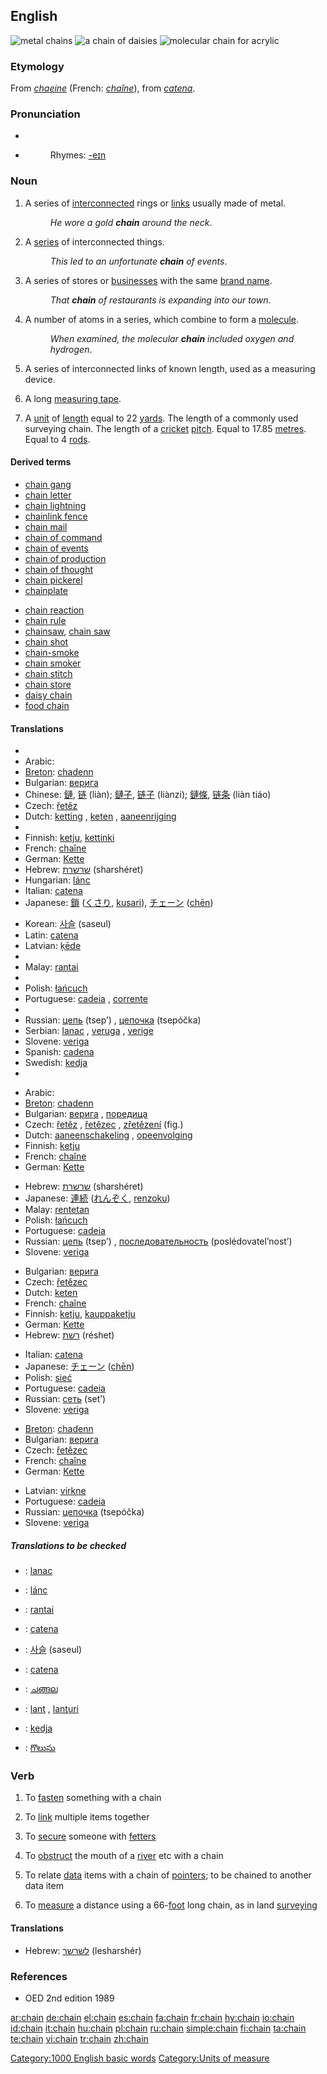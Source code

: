 {{wikipedia}}
==English==
[[Image:Chain.agr.jpg|thumb|right|metal chains]]
[[Image:Daisy_chain.JPG|thumb|right|a chain of daisies]]
[[Image:PMMA-chain.png|thumb|right|molecular chain for acrylic]]

===Etymology===
From {{OF.}} ''[[chaeine]]'' (French: ''[[chaîne]]''), from {{L.}} ''[[catena]]''.

===Pronunciation===
* {{IPA|/'ʧe:jn/}}
* {{audio|en-us-chain.ogg|Audio (US)}}
*: Rhymes: [[Rhymes:English:-eɪn|-eɪn]]

===Noun===
{{en-noun}}

# A series of [[interconnected]] rings or [[link]]s usually made of metal.
#: ''He wore a gold '''chain''' around the neck''.
# A [[series]] of interconnected things.
#: ''This led to an unfortunate '''chain''' of events''.
# A series of stores or [[business]]es with the same [[brand name]].
#: ''That '''chain''' of restaurants is expanding into our town''.
# A number of atoms in a series, which combine to form a [[molecule]].
#: ''When examined, the molecular '''chain''' included oxygen and hydrogen''.
# {{surveying}} A series of interconnected links of known length, used as a measuring device.
# {{surveying}} A long [[measuring tape]].
# A [[unit]] of [[length]] equal to 22 [[yard]]s. The length of a commonly used surveying chain. The length of a [[cricket]] [[pitch]]. Equal to 17.85 [[metre]]s. Equal to 4 [[rod]]s.

====Derived terms====
{{top2}}
* [[chain gang]]
* [[chain letter]]
* [[chain lightning]]
* [[chainlink fence]]
* [[chain mail]]
* [[chain of command]]
* [[chain of events]]
* [[chain of production]]
* [[chain of thought]]
* [[chain pickerel]]
* [[chainplate]]
{{mid2}}
* [[chain reaction]]
* [[chain rule]]
* [[chainsaw]], [[chain saw]]
* [[chain shot]]
* [[chain-smoke]]
* [[chain smoker]]
* [[chain stitch]]
* [[chain store]]
* [[daisy chain]]
* [[food chain]]
{{bottom}}

====Translations====
{{trans-top|A series of interconnected rings or links}}
* {{trreq|Albanian}}
* Arabic: {{Arab|[[سلسلة]]}} {{IPAchar|(sílsila)}} {{f}}
* [[Breton]]: [[chadenn]] {{f}}
* Bulgarian: [[верига]] {{f}}
* Chinese: [[鏈]], [[链]] (liàn); [[鏈子]], [[链子]] (liànzi); [[鏈條]], [[链条]] (liàn tiáo)
* Czech: [[řetěz]] {{m}}
* Dutch: [[ketting]] {{f}}, [[keten]] {{f}}, [[aaneenrijging]] {{f}}
* {{trreq|Esperanto}}
* Finnish: [[ketju]], [[kettinki]]
* French: [[chaîne]] {{f}}
* German: [[Kette]] {{f}}
* Hebrew: [[שרשרת]] (sharshéret) {{f}}
* Hungarian: [[lánc]]
* Italian: [[catena#Italian|catena]] {{f}}
* Japanese: [[鎖]] ([[くさり]], [[kusari]]), [[チェーン]] ([[chēn]])
{{trans-mid}}
* Korean: [[사슬]] (saseul)
* Latin: [[catena]] {{f}}
* Latvian: [[ķēde]] {{f}}
* {{trreq|Lithuanian}}
* Malay: [[rantai]]
* {{trreq|Mongolian}}
* Polish: [[łańcuch]] {{m}}
* Portuguese: [[cadeia]] {{f}}, [[corrente]] {{f}}
* {{trreq|Romanian}}
* Russian: [[цепь]] (tsep’) {{f}}, [[цепочка]] (tsepóčka) {{f}}
* Serbian: [[lanac]] {{m}}, [[veruga]] {{f}}, [[verige]] {{f|p}}
* Slovene: [[veriga]] {{f}}
* Spanish: [[cadena]] {{f}}
* Swedish: [[kedja]] {{c}}
* {{trreq|Turkish}}
{{trans-bottom}}

{{trans-top|A series of interconnected things}}
* Arabic: {{Arab|[[سلسلة]]}} {{IPAchar|(sílsila)}} {{f}}
* [[Breton]]: [[chadenn]] {{f}}
* Bulgarian: [[верига]] {{f}}, [[поредица]] {{f}}
* Czech: [[řetěz]] {{m}}, [[řetězec]] {{m}}, [[zřetězení]] {{n}} (fig.)
* Dutch: [[aaneenschakeling]] {{f}}, [[opeenvolging]] {{f}}
* Finnish: [[ketju]]
* French: [[chaîne]] {{f}}
* German: [[Kette]] {{f}}
{{trans-mid}}
* Hebrew: [[שרשרת]] (sharshéret) {{f}}
* Japanese: [[連続]] ([[れんぞく]], [[renzoku]])
* Malay: [[rentetan]]
* Polish: [[łańcuch]] {{m}}
* Portuguese: [[cadeia]] {{f}}
* Russian: [[цепь]] (tsep’) {{f}}, [[последовательность]] (poslédovatel’nost’) {{f}}
* Slovene: [[veriga]] {{f}}
{{trans-bottom}}

{{trans-top|A series of stores or businesses with the same brand name}}
* Bulgarian: [[верига]] {{f}}
* Czech: [[řetězec]] {{m}}
* Dutch: [[keten]] {{f}}
* French: [[chaîne]] {{f}}
* Finnish: [[ketju]], [[kauppaketju]]
* German: [[Kette]] {{f}}
* Hebrew: [[רשת]] (réshet) {{f}}
{{trans-mid}}
* Italian: [[catena#Italian|catena]] {{f}}
* Japanese: [[チェーン]] ([[chēn]])
* Polish: [[sieć]] {{f}}
* Portuguese: [[cadeia]] {{f}}
* Russian: [[сеть]] (set’) {{f}}
* Slovene: [[veriga]] {{f}}
{{trans-bottom}}

{{trans-top|A number of atoms in a series, which combine to form a molecule}}
* [[Breton]]: [[chadenn]] {{f}}
* Bulgarian: [[верига]] {{f}}
* Czech: [[řetězec]] {{m}}
* French: [[chaîne]] {{f}}
* German: [[Kette]] {{f}}
{{trans-mid}}
* Latvian: [[virkne]] {{f}}
* Portuguese: [[cadeia]] {{f}}
* Russian: [[цепочка]] (tsepóčka) {{f}}
* Slovene: [[veriga]] {{f}}
{{trans-bottom}}

=====Translations to be checked=====
{{checktrans}}
{{top}}
* {{ttbc|Croatian}}: [[lanac]] {{m}}
* {{ttbc|Hungarian}}: [[lánc]]
* {{ttbc|Indonesian}}: [[rantai]]
* {{ttbc|Interlingua}}: [[catena]]
* {{ttbc|Korean}}: [[사슬]] (saseul)
{{mid}}
* {{ttbc|Latin}}: [[catena#Latin|catena]] {{f}}
* {{ttbc|Malayalam}}: [[ചങ്ങല]]
* {{ttbc|Romanian}}: [[lanţ]] {{n}}, [[lanţuri]] {{n|p}}
* {{ttbc|Swedish}}: [[kedja]] {{c}}
* {{ttbc|Telugu}}: [[గొలుసు]]
{{bottom}}

===Verb===
{{en-verb}}

# {{transitive}} To [[fasten]] something with a chain
# {{intransitive}} To [[link]] multiple items together
# {{transitive}} To [[secure]] someone with [[fetter]]s
# {{transitive}} To [[obstruct]] the mouth of a [[river]] etc with a chain
# {{computing}} To relate [[data]] items with a chain of [[pointer]]s; to be chained to another data item
# {{transitive}} To [[measure]] a distance using a 66-[[foot]] long chain, as in land [[surveying]]

====Translations====
{{trans-top|To link together}}
* Hebrew: [[לשרשר]] (lesharshér)
{{trans-mid}}
{{trans-bottom}}

===References===
{{R:Century 1911}}
{{R:Webster 1913}}
* OED 2nd edition 1989

[[Category:1000 English basic words]]
[[Category:Units of measure]]

[[ar:chain]]
[[de:chain]]
[[el:chain]]
[[es:chain]]
[[fa:chain]]
[[fr:chain]]
[[hy:chain]]
[[io:chain]]
[[id:chain]]
[[it:chain]]
[[hu:chain]]
[[pl:chain]]
[[ru:chain]]
[[simple:chain]]
[[fi:chain]]
[[ta:chain]]
[[te:chain]]
[[vi:chain]]
[[tr:chain]]
[[zh:chain]]